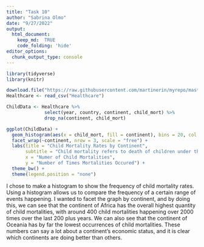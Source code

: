 ```yaml
---
title: "Task 10"
author: "Sabrina Olmo"
date: "9/27/2022"
output: 
  html_document:
    keep_md:  TRUE 
    code_folding: 'hide'
editor_options: 
  chunk_output_type: console
---
```


```r
library(tidyverse)
library(knitr)
```

```r
download.file("https://raw.githubusercontent.com/martinerin/myrepo/master/financing_healthcare.csv", "Healthcare")
Healthcare <- read_csv("Healthcare")
```

```r
ChildData <- Healthcare %>%
              select(year, country, continent, child_mort) %>%
              drop_na(continent, child_mort)

ggplot(ChildData) +
  geom_histogram(aes(x = child_mort, fill = continent), bins = 20, col = I("black")) +
  facet_wrap(~continent, nrow = 3, scale = "free") +
  labs(title = "Child Mortality Rates by Continent",
       subtitle = "Child mortality refers to death of children under the age of 5",
       x = "Numer of Child Mortalities",
       y = "Number of Times Mortalities Occured") +
  theme_bw() +
  theme(legend.position = "none") 
```
I chose to make a histogram to show the frequency of child mortality rates. Using a histogram allows us to compare the frequency of a certain range of events happening. I wanted to facet the graph by continent, and by doing this, we can see that the continent of Africa has the overall highest quantity of child mortalities, with around 400 child mortalities happening over 2000 times over the last 200 plus years. We can also see that the continent of Oceania has by far the lowest occurrences of child mortalities. These numbers can say a lot about a continent's economic status, and it is clear which continents are doing better than others.